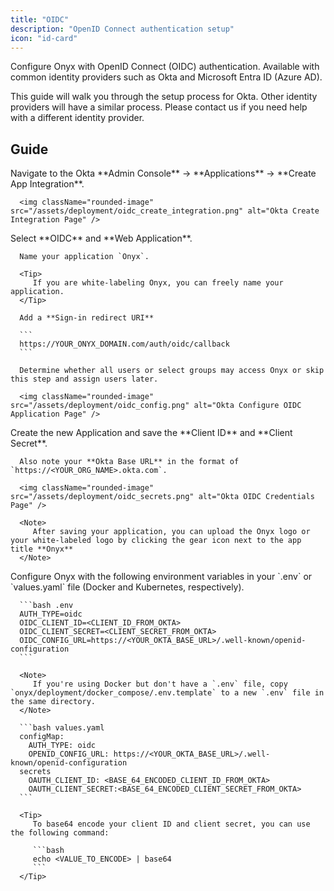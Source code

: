 ```yaml
---
title: "OIDC"
description: "OpenID Connect authentication setup"
icon: "id-card"
---
```


Configure Onyx with OpenID Connect (OIDC) authentication. Available with common identity providers such as Okta and Microsoft Entra ID (Azure AD).

<EnterpriseEditionInfo />

This guide will walk you through the setup process for Okta. Other identity providers will have a similar process. 
Please contact us if you need help with a different identity provider.

## Guide
<Steps>
   <Step title="Create Okta Application">
      Navigate to the Okta **Admin Console** → **Applications** → **Create App Integration**.

      <img className="rounded-image" src="/assets/deployment/oidc_create_integration.png" alt="Okta Create Integration Page" />
   </Step>

   <Step title="Configure Okta Application">
      Select **OIDC** and **Web Application**.

      Name your application `Onyx`.

      <Tip>
         If you are white-labeling Onyx, you can freely name your application.
      </Tip>

      Add a **Sign-in redirect URI**

      ```
      https://YOUR_ONYX_DOMAIN.com/auth/oidc/callback
      ```

      Determine whether all users or select groups may access Onyx or skip this step and assign users later.

      <img className="rounded-image" src="/assets/deployment/oidc_config.png" alt="Okta Configure OIDC Application Page" />

   </Step>
   
   <Step title="Save OIDC Credentials">
      Create the new Application and save the **Client ID** and **Client Secret**.

      Also note your **Okta Base URL** in the format of `https://<YOUR_ORG_NAME>.okta.com`.

      <img className="rounded-image" src="/assets/deployment/oidc_secrets.png" alt="Okta OIDC Credentials Page" />

      <Note>
         After saving your application, you can upload the Onyx logo or your white-labeled logo by clicking the gear icon next to the app title **Onyx**
      </Note>
   </Step>

   <Step title="Configure Onyx for OIDC">
      Configure Onyx with the following environment variables in your `.env` or `values.yaml` file (Docker and Kubernetes, respectively).

      ```bash .env
      AUTH_TYPE=oidc
      OIDC_CLIENT_ID=<CLIENT_ID_FROM_OKTA>
      OIDC_CLIENT_SECRET=<CLIENT_SECRET_FROM_OKTA>
      OIDC_CONFIG_URL=https://<YOUR_OKTA_BASE_URL>/.well-known/openid-configuration
      ```

      <Note>
         If you're using Docker but don't have a `.env` file, copy `onyx/deployment/docker_compose/.env.template` to a new `.env` file in the same directory.
      </Note>

      ```bash values.yaml
      configMap:
        AUTH_TYPE: oidc
        OPENID_CONFIG_URL: https://<YOUR_OKTA_BASE_URL>/.well-known/openid-configuration
      secrets
        OAUTH_CLIENT_ID: <BASE_64_ENCODED_CLIENT_ID_FROM_OKTA>
        OAUTH_CLIENT_SECRET:<BASE_64_ENCODED_CLIENT_SECRET_FROM_OKTA>
      ```

      <Tip>
         To base64 encode your client ID and client secret, you can use the following command:

         ```bash
         echo <VALUE_TO_ENCODE> | base64
         ```
      </Tip>
   </Step>
</Steps>

